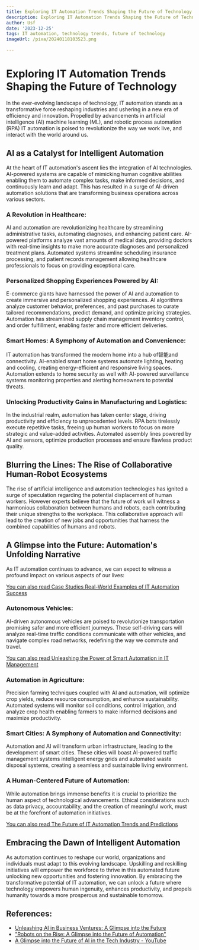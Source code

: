 ```yaml
---
title: Exploring IT Automation Trends Shaping the Future of Technology
description: Exploring IT Automation Trends Shaping the Future of Technology
author: Usf
date: '2023-12-25'
tags: IT automation, technology trends, future of technology
imageUrl: /pixa/20240118103523.png

---
```

#  Exploring IT  Automation Trends Shaping the Future of Technology

In the ever-evolving landscape of technology, IT automation stands as a transformative force reshaping industries and ushering  in a new era of efficiency and innovation. Propelled  by advancements in artificial intelligence (AI) machine learning (ML), and robotic  process automation (RPA) IT automation is poised to revolutionize the way we work live, and interact with the world around us.

## AI as  a  Catalyst for Intelligent Automation

At the  heart of IT automation's ascent lies the  integration of AI technologies. AI-powered systems are capable of mimicking  human cognitive abilities enabling  them to  automate complex tasks, make informed decisions, and continuously  learn and adapt. This has resulted in a  surge of AI-driven automation solutions that are  transforming  business operations across various sectors.

### A Revolution in Healthcare:

AI and automation are revolutionizing healthcare by  streamlining administrative tasks, automating diagnoses,  and enhancing patient care. AI-powered platforms analyze  vast amounts  of medical data, providing doctors with real-time insights to make more accurate  diagnoses and personalized treatment plans. Automated systems streamline scheduling insurance processing, and patient records management allowing healthcare professionals to focus  on providing exceptional care.

### Personalized Shopping Experiences  Powered by AI:

E-commerce giants have harnessed the  power of  AI and automation to create immersive and personalized shopping experiences. AI algorithms  analyze  customer behavior, preferences, and past purchases to curate tailored recommendations, predict demand, and optimize pricing  strategies. Automation has streamlined supply chain management inventory control, and order fulfillment, enabling faster and more efficient deliveries.

### Smart  Homes: A Symphony of Automation and Convenience:

IT automation has transformed the modern home into a  hub of智能and connectivity. AI-enabled smart  home systems automate lighting, heating and cooling, creating energy-efficient and responsive living spaces. Automation extends to  home security as well with AI-powered surveillance systems monitoring properties and alerting homeowners to potential threats.

### Unlocking Productivity Gains in Manufacturing and Logistics:

In the industrial realm, automation has  taken center stage,  driving productivity and efficiency to unprecedented levels. RPA bots  tirelessly execute repetitive  tasks, freeing up human workers to focus on more  strategic and value-added activities. Automated assembly lines powered  by AI and sensors,  optimize production processes and ensure flawless product  quality.

## Blurring the Lines: The Rise of Collaborative Human-Robot Ecosystems

The rise of artificial intelligence and automation technologies has ignited a surge of speculation regarding the potential displacement of human workers. However experts believe that the future  of work will witness a harmonious collaboration between humans and robots, each contributing their unique strengths to the workplace. This collaborative approach will lead to the creation of new jobs  and opportunities that harness the combined capabilities of humans and robots.

## A Glimpse into the Future: Automation's Unfolding Narrative

As IT automation continues to advance, we can expect to witness  a profound impact on  various aspects  of our lives:

[You can also read  Case Studies Real-World Examples of IT Automation Success](Case%20Studies%20Real-World%20Examples%20of%20IT%20Automation%20Success)


### Autonomous  Vehicles:

AI-driven autonomous vehicles are poised to revolutionize transportation  promising safer and more efficient journeys. These self-driving cars will analyze real-time traffic conditions communicate with  other vehicles, and navigate complex  road networks, redefining the way we commute and travel.

[You can also read Unleashing the  Power  of Smart Automation in IT Management](Unleashing%20the%20Power%20of%20Smart%20Automation%20in%20IT%20Management)


### Automation in Agriculture:

Precision farming techniques coupled with AI and  automation, will optimize crop yields, reduce resource consumption, and enhance sustainability.  Automated systems will monitor soil conditions, control irrigation, and analyze crop health enabling farmers to make informed decisions and maximize productivity.

### Smart Cities: A Symphony of  Automation and Connectivity:

Automation and AI  will transform urban infrastructure,  leading to the development of smart cities. These cities will boast AI-powered  traffic management  systems intelligent energy grids and automated waste disposal systems, creating a seamless  and sustainable living environment.

### A Human-Centered  Future  of Automation:

While automation brings immense benefits it is crucial to prioritize the human aspect of technological advancements.  Ethical considerations such as  data privacy, accountability, and the creation of meaningful work, must be at the forefront of automation initiatives.

[You can also read The Future of IT Automation  Trends and  Predictions](The%20Future%20of%20IT%20Automation%20Trends%20and%20Predictions)


##  Embracing the Dawn of Intelligent Automation

As automation continues to reshape our  world, organizations and individuals must  adapt to  this evolving landscape. Upskilling and reskilling initiatives will empower the workforce to thrive in this automated future unlocking new opportunities and fostering innovation. By embracing the transformative potential of IT  automation, we can  unlock a future where technology empowers human ingenuity, enhances productivity, and propels humanity towards a more prosperous and sustainable tomorrow.

## References:
- [Unleashing AI in Business Ventures: A Glimpse into the Future](https://www.linkedin.com/pulse/unleashing-ai-business-ventures-glimpse-future-uponly-technologies-knguf?trk=public_post_main-feed-card_feed-article-content)
- ["Robots on the Rise: A Glimpse into the Future of Automation"](https://medium.com/@aeark0011/robots-on-the-rise-a-glimpse-into-the-future-of-automation-44c640c78ddb)
- [A Glimpse into the Future of AI in the Tech Industry - YouTube](https://www.youtube.com/watch?v=SC_swiLlgeE)
